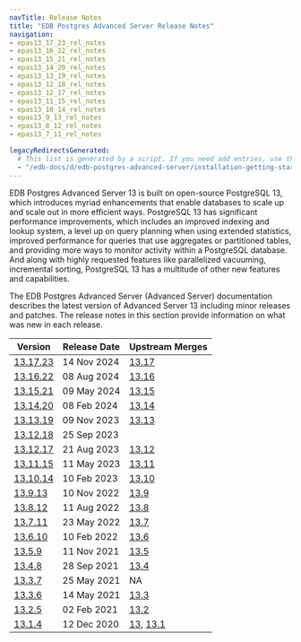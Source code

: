 ```yaml
---
navTitle: Release Notes
title: "EDB Postgres Advanced Server Release Notes"
navigation:
- epas13_17_23_rel_notes
- epas13_16_22_rel_notes
- epas13_15_21_rel_notes
- epas13_14_20_rel_notes
- epas13_13_19_rel_notes
- epas13_12_18_rel_notes
- epas13_12_17_rel_notes
- epas13_11_15_rel_notes
- epas13_10_14_rel_notes
- epas13_9_13_rel_notes
- epas13_8_12_rel_notes
- epas13_7_11_rel_notes

legacyRedirectsGenerated:
  # This list is generated by a script. If you need add entries, use the `legacyRedirects` key.
  - "/edb-docs/d/edb-postgres-advanced-server/installation-getting-started/release-notes/13/index.html"
---
```


EDB Postgres Advanced Server 13 is built on open-source PostgreSQL 13, which introduces myriad enhancements that enable databases to scale up and scale out in more efficient ways. PostgreSQL 13 has significant performance improvements, which includes an improved indexing and lookup system, a level up on query planning when using extended statistics, improved performance for queries that use aggregates or partitioned tables, and providing more ways to monitor activity within a PostgreSQL database. And along with highly requested features like parallelized vacuuming, incremental sorting, PostgreSQL 13 has a multitude of other new features and capabilities.

The EDB Postgres Advanced Server (Advanced Server) documentation describes the latest version of Advanced Server 13 including minor releases and patches. The release notes in this section provide information on what was new in each release. 

| Version                             | Release Date | Upstream Merges                                                                                                        |
|-------------------------------------|--------------|------------------------------------------------------------------------------------------------------------------------|
| [13.17.23](epas13_17_23_rel_notes)  | 14 Nov 2024  | [13.17](https://www.postgresql.org/docs/release/13.17/)                                                                |
| [13.16.22](epas13_16_22_rel_notes)  | 08 Aug 2024  | [13.16](https://www.postgresql.org/docs/release/13.16/)                                                                |
| [13.15.21](epas13_15_21_rel_notes)  | 09 May 2024  | [13.15](https://www.postgresql.org/docs/release/13.15/)                                                                |
| [13.14.20](epas13_14_20_rel_notes)  | 08 Feb 2024  | [13.14](https://www.postgresql.org/docs/release/13.14/)                                                                |
| [13.13.19](epas13_13_19_rel_notes)  | 09 Nov 2023  | [13.13](https://www.postgresql.org/docs/release/13.13/)                                                                |
| [13.12.18](epas13_12_17_rel_notes)  | 25 Sep 2023  |                                                                                                                        |
| [13.12.17](epas13_12_17_rel_notes)  | 21 Aug 2023  | [13.12](https://www.postgresql.org/docs/release/13.12/)                                                                |
| [13.11.15](epas13_11_15_rel_notes)  | 11 May 2023  | [13.11](https://www.postgresql.org/docs/release/13.11/)                                                                |
| [13.10.14](epas13_10_14_rel_notes)  | 10 Feb 2023  | [13.10](https://www.postgresql.org/docs/release/13.10/)                                                                |
| [13.9.13](epas13_9_13_rel_notes)    | 10 Nov 2022  | [13.9](https://www.postgresql.org/docs/release/13.9/)                                                                  |
| [13.8.12](epas13_8_12_rel_notes)    | 11 Aug 2022  | [13.8](https://www.postgresql.org/docs/release/13.8/)                                                                  |
| [13.7.11](epas13_7_11_rel_notes)    | 23 May 2022  | [13.7](https://www.postgresql.org/docs/release/13.7/)                                                                  |
| [13.6.10](13_epas13.6.10_rel_notes) | 10 Feb 2022  | [13.6](https://www.postgresql.org/docs/13/release-13-6.html)                                                           |
| [13.5.9](14_epas13.5.9_rel_notes)   | 11 Nov 2021  | [13.5](https://www.postgresql.org/docs/13/release-13-5.html)                                                           |
| [13.4.8](15_epas13.4.8_rel_notes)   | 28 Sep 2021  | [13.4](https://www.postgresql.org/docs/13/release-13-4.html)                                                           |
| [13.3.7](16_epas13.3.7_rel_notes)   | 25 May 2021  | NA                                                                                                                     |
| [13.3.6](17_epas13.3.6_rel_notes)   | 14 May 2021  | [13.3](https://www.postgresql.org/docs/13/release-13-3.html)                                                           |
| [13.2.5](19_epas13.2.5_rel_notes)   | 02 Feb 2021  | [13.2](https://www.postgresql.org/docs/13/release-13-2.html)                                                           |
| [13.1.4](20_epas13_rel_notes)       | 12 Dec 2020  | [13](https://www.postgresql.org/docs/13/release-13.html), [13.1](https://www.postgresql.org/docs/13/release-13-1.html) |